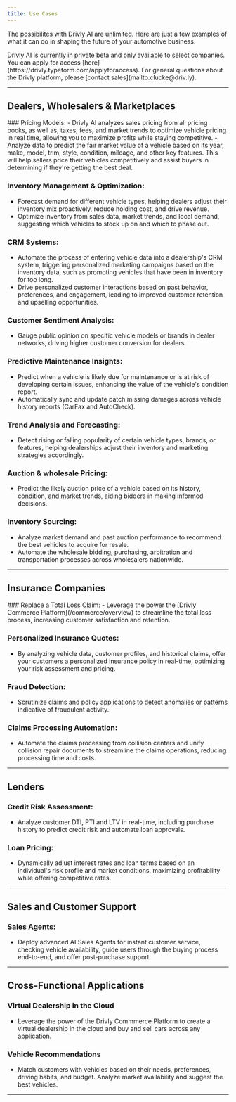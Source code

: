 ```yaml
---
title: Use Cases
---
```


<p className="text-base">
  The possibilites with Drivly AI are unlimited. Here are just a few examples of
  what it can do in shaping the future of your automotive business.
</p>

<Info>
  Drivly AI is currently in private beta and only available to select companies.
  You can apply for access [here](https://drivly.typeform.com/applyforaccess).
  For general questions about the Drivly platform, please [contact
  sales](mailto:clucke@driv.ly).
</Info>

---

## Dealers, Wholesalers & Marketplaces

<p className="text-base">
  ### Pricing Models: 
  - Drivly AI analyzes sales pricing from all pricing books, as well as, taxes, fees, and market trends to optimize vehicle pricing in real time, allowing you to maximize profits while staying competitive.
  - Analyze data to predict the fair market value of a vehicle based on
  its year, make, model, trim, style, condition, mileage, and other key features. This will
  help sellers price their vehicles competitively and assist buyers in determining
  if they're getting the best deal.
  
  ### Inventory Management & Optimization: 
  - Forecast demand for different vehicle types, helping dealers adjust their inventory mix proactively, reduce holding cost, and drive revenue.
  - Optimize inventory from sales data, market trends, and local demand, suggesting which vehicles to stock up on and which to phase out.

### CRM Systems:

- Automate the process of entering vehicle data into a dealership's CRM system, triggering personalized marketing campaigns based on the inventory data, such as promoting vehicles that have been in inventory for too long.
- Drive personalized customer interactions based on past behavior, preferences, and engagement, leading to improved customer retention and upselling opportunities.

### Customer Sentiment Analysis:

- Gauge public opinion on specific vehicle models or brands in dealer networks, driving higher customer conversion for dealers.

### Predictive Maintenance Insights:

- Predict when a vehicle is likely due for maintenance or is at risk of developing certain issues, enhancing the value of the vehicle's condition report.
- Automatically sync and update patch missing damages across vehicle history reports (CarFax and AutoCheck).

### Trend Analysis and Forecasting:

- Detect rising or falling popularity of certain vehicle types, brands, or features, helping dealerships adjust their inventory and marketing strategies accordingly.

### Auction & wholesale Pricing: 
- Predict the likely auction price of a vehicle based on its history, condition, and market trends, aiding bidders in making informed decisions.

### Inventory Sourcing: 
- Analyze market demand and past auction performance to recommend the best vehicles to acquire for resale.
- Automate the wholesale bidding, purchasing, arbitration and transportation processes across wholesalers nationwide. 

</p>

---

## Insurance Companies

<p className="text-base">
### Replace a Total Loss Claim: 
- Leverage the power the [Drivly Commerce Platform](/commerce/overview) to streamline the total loss process, increasing customer satisfaction and retention.

### Personalized Insurance Quotes:

- By analyzing vehicle data, customer profiles, and historical claims, offer your customers a personalized insurance policy in real-time, optimizing your risk assessment and pricing.

### Fraud Detection:

- Scrutinize claims and policy applications to detect anomalies or patterns indicative of fraudulent activity.

### Claims Processing Automation:

- Automate the claims processing from collision centers and unify collision repair documents to streamline the claims operations, reducing processing time and costs.

</p>

---

## Lenders

<p className="text-base">

### Credit Risk Assessment:
- Analyze customer DTI, PTI and LTV in real-time, including purchase history to predict credit risk and automate loan approvals.

### Loan Pricing: 
- Dynamically adjust interest rates and loan terms based on an individual's risk profile and market conditions, maximizing profitability while offering competitive rates.

</p>

---

## Sales and Customer Support

<p className="text-base">

### Sales Agents:
- Deploy advanced AI Sales Agents for instant customer service, checking vehicle availability, guide users through the buying process end-to-end, and offer post-purchase support.
</p>

---

## Cross-Functional Applications

<p className="text-base">

### Virtual Dealership in the Cloud
- Leverage the power of the Drivly Commmerce Platform to create a virtual dealership in the cloud and buy and sell cars across any application.

### Vehicle Recommendations
- Match customers with vehicles based on their needs, preferences, driving habits, and budget. Analyze market availability and suggest the best vehicles.

</p>

---


